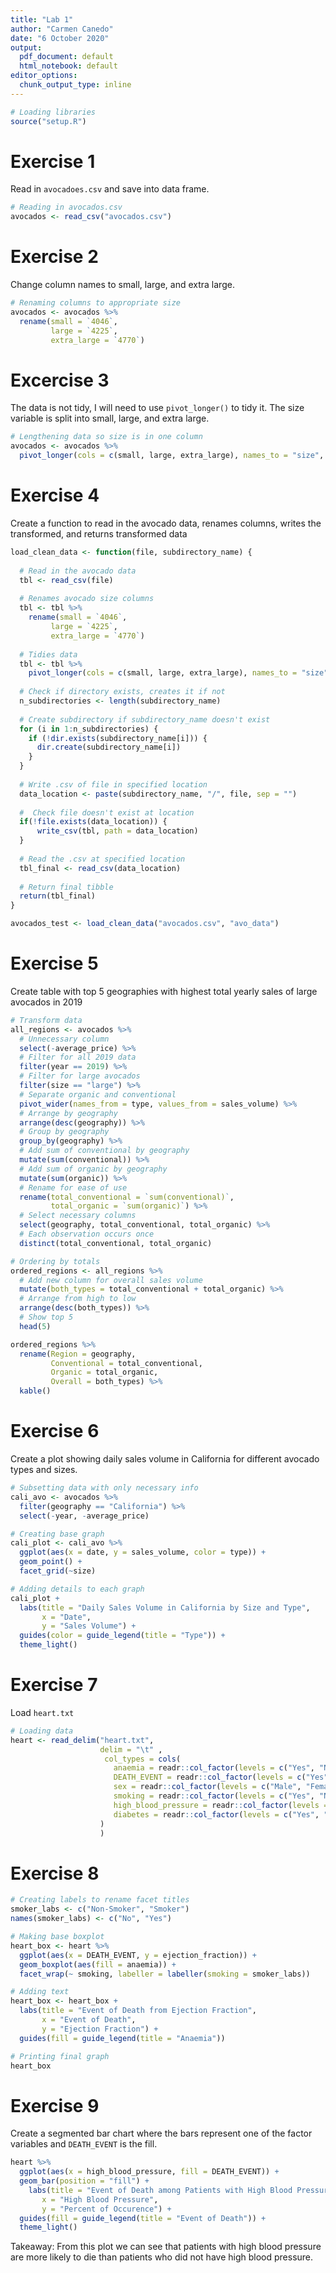 ```yaml
---
title: "Lab 1"
author: "Carmen Canedo"
date: "6 October 2020"
output:
  pdf_document: default
  html_notebook: default
editor_options:
  chunk_output_type: inline
---
```


```r
# Loading libraries
source("setup.R")
```

# Exercise 1
Read in `avocadoes.csv` and save into data frame.
```r
# Reading in avocados.csv
avocados <- read_csv("avocados.csv")
```

# Exercise 2
Change column names to small, large, and extra large.
```r
# Renaming columns to appropriate size
avocados <- avocados %>% 
  rename(small = `4046`,
         large = `4225`,
         extra_large = `4770`)
```

# Excercise 3
The data is not tidy, I will need to use `pivot_longer()` to tidy it. The size variable is split into small, large, and extra large.
```r
# Lengthening data so size is in one column
avocados <- avocados %>% 
  pivot_longer(cols = c(small, large, extra_large), names_to = "size", values_to = "sales_volume")
```


# Exercise 4
Create a function to read in the avocado data, renames columns, writes the transformed, and returns transformed data
```r
load_clean_data <- function(file, subdirectory_name) {
  
  # Read in the avocado data
  tbl <- read_csv(file)
  
  # Renames avocado size columns
  tbl <- tbl %>% 
    rename(small = `4046`,
         large = `4225`,
         extra_large = `4770`)
  
  # Tidies data
  tbl <- tbl %>% 
    pivot_longer(cols = c(small, large, extra_large), names_to = "size", values_to = "sales_volume")
  
  # Check if directory exists, creates it if not
  n_subdirectories <- length(subdirectory_name)
  
  # Create subdirectory if subdirectory_name doesn't exist
  for (i in 1:n_subdirectories) {
    if (!dir.exists(subdirectory_name[i])) {
      dir.create(subdirectory_name[i])
    }
  }
  
  # Write .csv of file in specified location
  data_location <- paste(subdirectory_name, "/", file, sep = "")
  
  #  Check file doesn't exist at location
  if(!file.exists(data_location)) {
      write_csv(tbl, path = data_location)
  }
  
  # Read the .csv at specified location
  tbl_final <- read_csv(data_location)
  
  # Return final tibble
  return(tbl_final)
}
```

```r
avocados_test <- load_clean_data("avocados.csv", "avo_data")
```

# Exercise 5
Create table with top 5 geographies with highest total yearly sales of large avocados in 2019
```r
# Transform data
all_regions <- avocados %>% 
  # Unnecessary column
  select(-average_price) %>% 
  # Filter for all 2019 data
  filter(year == 2019) %>% 
  # Filter for large avocados
  filter(size == "large") %>% 
  # Separate organic and conventional
  pivot_wider(names_from = type, values_from = sales_volume) %>% 
  # Arrange by geography
  arrange(desc(geography)) %>% 
  # Group by geography
  group_by(geography) %>% 
  # Add sum of conventional by geography
  mutate(sum(conventional)) %>% 
  # Add sum of organic by geography
  mutate(sum(organic)) %>% 
  # Rename for ease of use
  rename(total_conventional = `sum(conventional)`,
         total_organic = `sum(organic)`) %>% 
  # Select necessary columns
  select(geography, total_conventional, total_organic) %>% 
  # Each observation occurs once
  distinct(total_conventional, total_organic)

# Ordering by totals
ordered_regions <- all_regions %>% 
  # Add new column for overall sales volume
  mutate(both_types = total_conventional + total_organic) %>% 
  # Arrange from high to low
  arrange(desc(both_types)) %>% 
  # Show top 5
  head(5)

ordered_regions %>% 
  rename(Region = geography,
         Conventional = total_conventional,
         Organic = total_organic,
         Overall = both_types) %>% 
  kable()
```

# Exercise 6
Create a plot showing daily sales volume in California for different avocado types and sizes.
```r
# Subsetting data with only necessary info
cali_avo <- avocados %>% 
  filter(geography == "California") %>% 
  select(-year, -average_price)

# Creating base graph
cali_plot <- cali_avo %>% 
  ggplot(aes(x = date, y = sales_volume, color = type)) +
  geom_point() +
  facet_grid(~size)
```

```r
# Adding details to each graph
cali_plot +
  labs(title = "Daily Sales Volume in California by Size and Type",
       x = "Date",
       y = "Sales Volume") +
  guides(color = guide_legend(title = "Type")) +
  theme_light()
```

# Exercise 7
Load `heart.txt`
```r
# Loading data
heart <- read_delim("heart.txt",
                    delim = "\t" ,
                     col_types = cols(
                       anaemia = readr::col_factor(levels = c("Yes", "No")),
                       DEATH_EVENT = readr::col_factor(levels = c("Yes", "No")),
                       sex = readr::col_factor(levels = c("Male", "Female")),
                       smoking = readr::col_factor(levels = c("Yes", "No")),
                       high_blood_pressure = readr::col_factor(levels = c("Yes", "No")),
                       diabetes = readr::col_factor(levels = c("Yes", "No"))
                    )
                    )
```

# Exercise 8
```r
# Creating labels to rename facet titles
smoker_labs <- c("Non-Smoker", "Smoker")
names(smoker_labs) <- c("No", "Yes")

# Making base boxplot
heart_box <- heart %>% 
  ggplot(aes(x = DEATH_EVENT, y = ejection_fraction)) +
  geom_boxplot(aes(fill = anaemia)) +
  facet_wrap(~ smoking, labeller = labeller(smoking = smoker_labs))
```

```r
# Adding text
heart_box <- heart_box +
  labs(title = "Event of Death from Ejection Fraction",
       x = "Event of Death",
       y = "Ejection Fraction") +
  guides(fill = guide_legend(title = "Anaemia"))
```


```r
# Printing final graph
heart_box
```

# Exercise 9
Create a segmented bar chart where the bars represent one of the factor variables and `DEATH_EVENT` is the fill.
```r
heart %>% 
  ggplot(aes(x = high_blood_pressure, fill = DEATH_EVENT)) +
  geom_bar(position = "fill") +
    labs(title = "Event of Death among Patients with High Blood Pressure",
       x = "High Blood Pressure",
       y = "Percent of Occurence") +
  guides(fill = guide_legend(title = "Event of Death")) +
  theme_light()
```

Takeaway: From this plot we can see that patients with high blood pressure are more likely to die than patients who did not have high blood pressure.